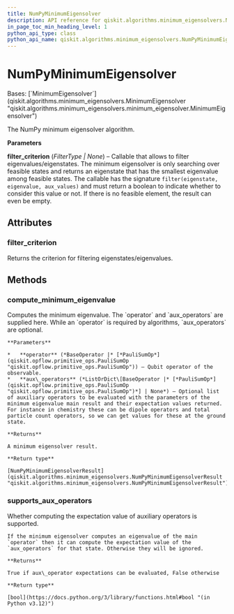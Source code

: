 ```yaml
---
title: NumPyMinimumEigensolver
description: API reference for qiskit.algorithms.minimum_eigensolvers.NumPyMinimumEigensolver
in_page_toc_min_heading_level: 1
python_api_type: class
python_api_name: qiskit.algorithms.minimum_eigensolvers.NumPyMinimumEigensolver
---
```


# NumPyMinimumEigensolver

<Class id="qiskit.algorithms.minimum_eigensolvers.NumPyMinimumEigensolver" github="https://github.com/qiskit/qiskit/tree/stable/0.25/qiskit/algorithms/minimum_eigensolvers/numpy_minimum_eigensolver.py" signature="qiskit.algorithms.minimum_eigensolvers.NumPyMinimumEigensolver(filter_criterion=None)">
  Bases: [`MinimumEigensolver`](qiskit.algorithms.minimum_eigensolvers.MinimumEigensolver "qiskit.algorithms.minimum_eigensolvers.minimum_eigensolver.MinimumEigensolver")

  The NumPy minimum eigensolver algorithm.

  **Parameters**

  **filter\_criterion** (*FilterType | None*) – Callable that allows to filter eigenvalues/eigenstates. The minimum eigensolver is only searching over feasible states and returns an eigenstate that has the smallest eigenvalue among feasible states. The callable has the signature `filter(eigenstate, eigenvalue, aux_values)` and must return a boolean to indicate whether to consider this value or not. If there is no feasible element, the result can even be empty.

  ## Attributes

  ### filter\_criterion

  <Attribute id="qiskit.algorithms.minimum_eigensolvers.NumPyMinimumEigensolver.filter_criterion" name="filter_criterion">
    Returns the criterion for filtering eigenstates/eigenvalues.
  </Attribute>

  ## Methods

  ### compute\_minimum\_eigenvalue

  <Function id="qiskit.algorithms.minimum_eigensolvers.NumPyMinimumEigensolver.compute_minimum_eigenvalue" name="compute_minimum_eigenvalue" signature="compute_minimum_eigenvalue(operator, aux_operators=None)">
    Computes the minimum eigenvalue. The `operator` and `aux_operators` are supplied here. While an `operator` is required by algorithms, `aux_operators` are optional.

    **Parameters**

    *   **operator** (*BaseOperator |* [*PauliSumOp*](qiskit.opflow.primitive_ops.PauliSumOp "qiskit.opflow.primitive_ops.PauliSumOp")) – Qubit operator of the observable.
    *   **aux\_operators** (*ListOrDict\[BaseOperator |* [*PauliSumOp*](qiskit.opflow.primitive_ops.PauliSumOp "qiskit.opflow.primitive_ops.PauliSumOp")*] | None*) – Optional list of auxiliary operators to be evaluated with the parameters of the minimum eigenvalue main result and their expectation values returned. For instance in chemistry these can be dipole operators and total particle count operators, so we can get values for these at the ground state.

    **Returns**

    A minimum eigensolver result.

    **Return type**

    [NumPyMinimumEigensolverResult](qiskit.algorithms.minimum_eigensolvers.NumPyMinimumEigensolverResult "qiskit.algorithms.minimum_eigensolvers.NumPyMinimumEigensolverResult")
  </Function>

  ### supports\_aux\_operators

  <Function id="qiskit.algorithms.minimum_eigensolvers.NumPyMinimumEigensolver.supports_aux_operators" name="supports_aux_operators" signature="classmethod supports_aux_operators()">
    Whether computing the expectation value of auxiliary operators is supported.

    If the minimum eigensolver computes an eigenvalue of the main `operator` then it can compute the expectation value of the `aux_operators` for that state. Otherwise they will be ignored.

    **Returns**

    True if aux\_operator expectations can be evaluated, False otherwise

    **Return type**

    [bool](https://docs.python.org/3/library/functions.html#bool "(in Python v3.12)")
  </Function>
</Class>

